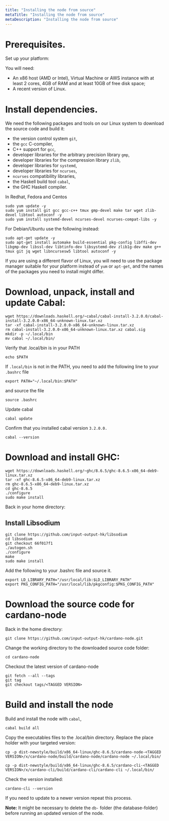 ```yaml
---
title: "Installing the node from source"
metaTitle: "Installing the node from source"
metaDescription: "Installing the node from source"
---
```


# Prerequisites.

Set up your platform:

You will need:

  - An x86 host (AMD or Intel), Virtual Machine or AWS instance with at least 2 cores, 4GB of RAM and at least 10GB of free disk space;
  - A recent version of Linux.

# Install dependencies.

We need the following packages and tools on our Linux system to download the source code and build it:

  - the version control system `git`,
  - the `gcc` C-compiler,
  - C++ support for `gcc`,
  - developer libraries for the arbitrary precision library `gmp`,
  - developer libraries for the compression library `zlib`,
  - developer libraries for `systemd`,
  - developer libraries for `ncurses`,
  - `ncurses` compatibility libraries,
  - the Haskell build tool `cabal`,
  - the GHC Haskell compiler.

In Redhat, Fedora and Centos

```
sudo yum update -y
sudo yum install git gcc gcc-c++ tmux gmp-devel make tar wget zlib-devel libtool autoconf -y
sudo yum install systemd-devel ncurses-devel ncurses-compat-libs -y
```

For Debian/Ubuntu use the following instead:

```
sudo apt-get update -y
sudo apt-get install automake build-essential pkg-config libffi-dev libgmp-dev libssl-dev libtinfo-dev libsystemd-dev zlib1g-dev make g++ tmux git jq wget libncursesw5 libtool autoconf -y
```

If you are using a different flavor of Linux, you will need to use the package manager suitable for your platform instead of `yum` or `apt-get`, and the names of the packages you need to install might differ.

# Download, unpack, install and update Cabal:

```
wget https://downloads.haskell.org/~cabal/cabal-install-3.2.0.0/cabal-install-3.2.0.0-x86_64-unknown-linux.tar.xz
tar -xf cabal-install-3.2.0.0-x86_64-unknown-linux.tar.xz
rm cabal-install-3.2.0.0-x86_64-unknown-linux.tar.xz cabal.sig
mkdir -p ~/.local/bin
mv cabal ~/.local/bin/
```

Verify that .local/bin is in your PATH

```
echo $PATH
```

If `.local/bin` is not in the PATH, you need to add the following line to your `.bashrc` file

```
export PATH="~/.local/bin:$PATH"
```

and source the file

```
source .bashrc
```

Update cabal

```
cabal update
```

Confirm that you installed cabal version `3.2.0.0.`

```
cabal --version
```

# Download and install GHC:

```
wget https://downloads.haskell.org/~ghc/8.6.5/ghc-8.6.5-x86_64-deb9-linux.tar.xz
tar -xf ghc-8.6.5-x86_64-deb9-linux.tar.xz
rm ghc-8.6.5-x86_64-deb9-linux.tar.xz
cd ghc-8.6.5
./configure
sudo make install
```

Back in your home directory:

## Install Libsodium

```
git clone https://github.com/input-output-hk/libsodium
cd libsodium
git checkout 66f017f1
./autogen.sh
./configure
make
sudo make install
```

Add the following to your .bashrc file and source it.

```
export LD_LIBRARY_PATH="/usr/local/lib:$LD_LIBRARY_PATH"
export PKG_CONFIG_PATH="/usr/local/lib/pkgconfig:$PKG_CONFIG_PATH"
```

# Download the source code for cardano-node

Back in the home directory:

```
git clone https://github.com/input-output-hk/cardano-node.git
```

Change the working directory to the downloaded source code folder:

```
cd cardano-node
```

Checkout the latest version of cardano-node

```
git fetch --all --tags
git tag
git checkout tags/<TAGGED VERSION>
```

# Build and install the node

Build and install the node with `cabal`,

```
cabal build all
```

Copy the executables files to the .local/bin directory. Replace the place holder with your targeted version:

```
cp -p dist-newstyle/build/x86_64-linux/ghc-8.6.5/cardano-node-<TAGGED VERSION>/x/cardano-node/build/cardano-node/cardano-node ~/.local/bin/

cp -p dist-newstyle/build/x86_64-linux/ghc-8.6.5/cardano-cli-<TAGGED VERSION>/x/cardano-cli/build/cardano-cli/cardano-cli ~/.local/bin/
```

Check the version installed:

```
cardano-cli --version
```

If you need to update to a newer version repeat this process.

**Note:** It might be necessary to delete the `db-` folder (the database-folder) before running an updated version of the node.


